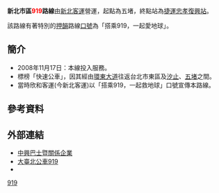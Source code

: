 {{Infobox Bus Route
| number = 新北市區<font color="red">919</font>路線
| image = [[File:Hsin-Ho_Bus_407-FN_right-front.jpg|350px]][[File:New_Taipei_Bus_406-FN_under_rainy_20130112.jpg|350px]][[File:新北客運2016_KINGLONG_KL6112U1_FAB-981_919.jpg|350px]]
| bgcolor = white
| fontcolor = red
| system = 新北市轄
| manager = 新北市政府交通局運輸管理科
| operator =<!-- 注释出：[[File:CSGroupBusLogo.svg|50px]] -->新北客運
| garage = 五堵站
| garage1 =
| vehicle =
| start =五堵
| via ={{BS-map
|title=新北市區公車919路線站牌
|legend=0
|lua=1
|collapse = yes
|map=
不提供載客! !KBHFa~~ 五堵站
BHF~~ 基隆市界
BHF(R)f~~ 摩天鎮
BHF~~ 新茂工廠
BHF~~ 保長坑
BHF~~ 保安里
BHF~~ 長安里
BHF~~ 崇義高中
BHF~~ 國泰醫院
BHF~~ 汐止
BHF~~ 汐止公園
BHF~~ 汐止國小
BHF~~ [[File:TRA_Logo.svg|20px]][[汐科車站|汐科站北站]]
BHF(R)f~~ 遠東科技中心
BHF~~ [[File:TRA_Logo.svg|20px]][[汐科車站|汐科站南站]]
BHF~~ 昊天嶺
BHF~~ 聯合報總部
BHF~~ 樟樹灣
BHF~~ 南樟樹灣
BHF(R)f~~ 天良電視台
BHF(L)g~~ 富信飯店
uBHF~~ 橫科
uBHF~~ [[File:The_seal_of_Department_of_Rapid_Transit_Systems,_Taipei_City_Government_20140108.svg|20px]][[捷運|捷運]][[南港展覽館站|南港展覽館站]]（南港路）
uBHF~~ [[File:The_seal_of_Department_of_Rapid_Transit_Systems,_Taipei_City_Government_20140108.svg|20px]][[捷運|捷運]][[南港展覽館站|南港展覽館站]]（經貿二路）
BHF~~ 環東大道口
STR~~ [[環東大道|環東大道]]
BHF(R)f~~ [[松山高中|松山高中]]（[[基隆路|基隆路]]）
BHF~~ 聯合報
BHF~~ [[File:The_seal_of_Department_of_Rapid_Transit_Systems,_Taipei_City_Government_20140108.svg|20px]][[捷運|捷運]][[國父紀念館站|國父紀念館站]]
BHF~~ 觀光局
BHF~~ 阿波羅大廈
BHF~~ [[File:The_seal_of_Department_of_Rapid_Transit_Systems,_Taipei_City_Government_20140108.svg|20px]][[捷運|捷運]][[忠孝敦化站|忠孝敦化站]]
BHF~~ 頂好市場
BS2+l\BS2+r
STR\BHF(L)g~~瑠公圳公園
STR\BHF(L)g~~懷生國小
STR\BHF(L)g~~八德市場
STR\BHF(L)g~~正義郵局
STR\BHF(L)g~~[[File:The_seal_of_Department_of_Rapid_Transit_Systems,_Taipei_City_Government_20140108.svg|20px]]捷運忠孝復興站 
STRl\STRr
}} 
| via1 = 
| end =[[捷運|捷運]][[忠孝復興站|忠孝復興站]]
| length =
| level =05:30~23:00
| level1 =
| frequency =平日尖峰：8~10分鐘<br />離峰：12~20分鐘<br />週六：15~20分鐘<br />假日：30分鐘<br />21:00後：30分鐘
| frequency1 = 
| time =
| fare =台北聯營兩段票
| section_fare_1 =橫科
| section_fare_buffer_1 =[[捷運|捷運]][[南港展覽館站|南港展覽館站]](經貿二路)
| section_fare_2 =
| section_fare_buffer_2 = 
| other_route =
| compete =
}}

'''新北市區<font color="red">919</font>路線'''由[[新北客運|新北客運]]營運，起點為五堵，終點站為[[捷運忠孝復興站|捷運忠孝復興站]]。

該路線有著特別的[[押韻|押韻]]路線[[口號|口號]]為「搭乘919，一起愛地球」。

==簡介==
*2008年11月17日：本線投入服務。
*標榜「快速公車」，因其經由[[環東大道|環東大道]]往返台北市東區及[[汐止|汐止]]、[[五堵|五堵]]之間。
*當時欣和客運(今新北客運)以「搭乘919，一起救地球」口號宣傳本路線。

== 參考資料 ==
{{Reflist}}

==外部連結==
*[http://www.csgroup-bus.com.tw/ 中興巴士暨關係企業] {{Wayback|url=http://www.csgroup-bus.com.tw/ |date=20160829021456 }} 
*[https://ebus.gov.taipei/EBus/VsSimpleMap?gb=0&routeid=0400091900 大臺北公車919]
*{{facebook|TransTaipei|暢行台北公車客運資訊站}}

{{新北市區公車路線}}
{{台北聯營公車}}

[[Category:新北市區公車路線|919]]